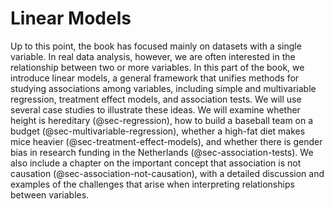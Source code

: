 # Linear Models {.unnumbered}

Up to this point, the book has focused mainly on datasets with a single variable. In real data analysis, however, we are often interested in the relationship between two or more variables. In this part of the book, we introduce linear models, a general framework that unifies methods for studying associations among variables, including simple and multivariable regression, treatment effect models, and association tests. We will use several case studies to illustrate these ideas. We will examine whether height is hereditary (@sec-regression), how to build a baseball team on a budget (@sec-multivariable-regression), whether a high-fat diet makes mice heavier (@sec-treatment-effect-models), and whether there is gender bias in research funding in the Netherlands (@sec-association-tests). We also include a chapter on the important concept that association is not causation (@sec-association-not-causation), with a detailed discussion and examples of the challenges that arise when interpreting relationships between variables.

